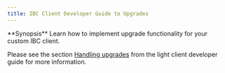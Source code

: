 ```yaml
---
title: IBC Client Developer Guide to Upgrades
---
```

<Note>
**Synopsis**
Learn how to implement upgrade functionality for your custom IBC client.
</Note>

Please see the section [Handling upgrades](/docs/ibc/v7.8.x//03-light-clients/01-developer-guide/05-upgrades) from the light client developer guide for more information.
